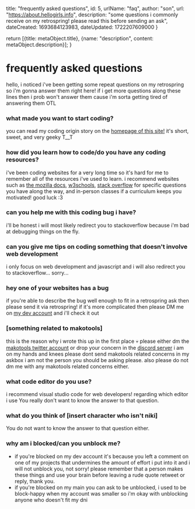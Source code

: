 
  title: "frequently asked questions",
  id: 5,
  urlName: "faq",
  author: "son",
  url: "https://about.hellogirls.info",
  description: "some questions i commonly receive on my retrospring! please read this before sending an ask",
  dateCreated: 1693684123983,
  dateUpdated: 1722207609000 
}

  return [{title: metaObject.title}, {name: "description", content: metaObject.description}];
}

# frequently asked questions

hello, i noticed i've been getting some repeat questions on my retrospring so i'm gonna answer them right here! if i get more questions along these lines then i prob won't answer them cause i'm sorta getting tired of answering them OTL

### what made you want to start coding?

you can read my coding origin story on the [homepage of this site!](https://hellogirls.info) it's short, sweet, and very geeky T__T

### how did you learn how to code/do you have any coding resources?

i've been coding websites for a very long time so it's hard for me to remember all of the resources i've used to learn. i recommend websites such as [the mozilla docs](https://developer.mozilla.org/en-US/docs/Web), [w3schools](https://www.w3schools.com/), [stack overflow](https://stackoverflow.com/) for specific questions you have along the way, and in-person classes if a curriculum keeps you motivated! good luck :3

### can you help me with this coding bug i have?

i'll be honest i will most likely redirect you to stackoverflow because i'm bad at debugging things on the fly.

### can you give me tips on coding something that doesn't involve web development

i only focus on web development and javascript and i will also redirect you to stackoverflow... sorry...

### hey one of your websites has a bug

if you're able to describe the bug well enough to fit in a retrospring ask then please send it via retrospring! if it's more complicated then please DM me on [my dev account](https://twitter.com/hellogirls_dev) and i'll check it out

### [something related to makotools]

this is the reason why i wrote this up in the first place 💀 please either dm the [makotools twitter account](https://twitter.com/es_makotools) or drop your concern in the [discord server](https://discord.gg/TVVuahrD8d) i am on my hands and knees please dont send makotools related concerns in my askbox i am not the person you should be asking please. also please do not dm me with any makotools related concerns either.

### what code editor do you use?

i recommend visual studio code for web developers! regarding which editor i use You really don't want to know the answer to that question.

### what do you think of [insert character who isn't niki]

You do not want to know the answer to that question either.

### why am i blocked/can you unblock me?

- if you're blocked on my dev account it's because you left a comment on one of my projects that undermines the amount of effort i put into it and i will not unblock you, not sorry! please remember that a person makes these things and use your brain before leaving a rude quote retweet or reply, thank you.
- if you're blocked on my main you can ask to be unblocked, i used to be block-happy when my account was smaller so i'm okay with unblocking anyone who doesn't fit my dni




